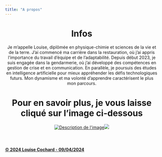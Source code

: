 ```yaml
---
title: "A propos"
---
```

<html lang="en">
<head>
    <meta charset="UTF-8">
    <meta name="viewport" content="width=device-width, initial-scale=1.0">
    <link rel="stylesheet" href="apropos.css">
    <title></title>

</head>
<body>
    <header>
<h1>Infos</h1>
<p>
Je m'appelle Louise, diplômée en physique-chimie et sciences de la vie et de la terre. J'ai commencé ma carrière dans la restauration, où j'ai appris l'importance du travail d'équipe et de l'adaptabilité. Depuis début 2023, je suis engagée dans la gendarmerie, où j'ai développé des compétences en gestion de crise et en communication. En parallèle, je poursuis des études en intelligence artificielle pour mieux appréhender les défis technologiques futurs. Mon dynamisme et ma volonté d'apprendre caractérisent le plus mon parcours.
</p>
        
<h1>Pour en savoir plus, je vous laisse cliqué sur l'image ci-dessous</h1>

<a width="700" height="700" href="https://www.linkedin.com/in/louise-cochard/" class="image-square"> 
    <img src="linkedin.jpg" alt="Description de l'image"><img src='linkedin.jpg'>


</header>
<footer>
        <p>&copy;<strong> 2024 Louise Cochard - 09/04/2024 </strong></p>
    </footer>
</body>
</html>